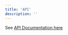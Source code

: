 ```yaml
---
title: 'API'
description: ''
---
```


See [API Documentation here](https://documentation.mintlify.app/api-reference/api-documentation/introduction)